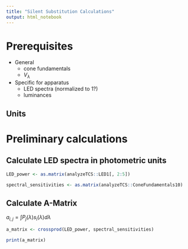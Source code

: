 ```yaml
---
title: "Silent Substitution Calculations"
output: html_notebook
---
```


# Prerequisites

-   General
    -   cone fundamentals
    -   $V_{\lambda}$
-   Specific for apparatus
    -   LED spectra (normalized to 1?)
    -   luminances

## Units

# Preliminary calculations

## Calculate LED spectra in photometric units

```r

LED_power <- as.matrix(analyzeTCS::LED1[, 2:5])

spectral_sensitivities <- as.matrix(analyzeTCS::ConeFundamentals10)

```

## Calculate A-Matrix

$a_{i,j} = \int{P_j(\lambda)s_i(\lambda)}d\lambda$

```r

a_matrix <- crossprod(LED_power, spectral_sensitivities)

print(a_matrix)

```
